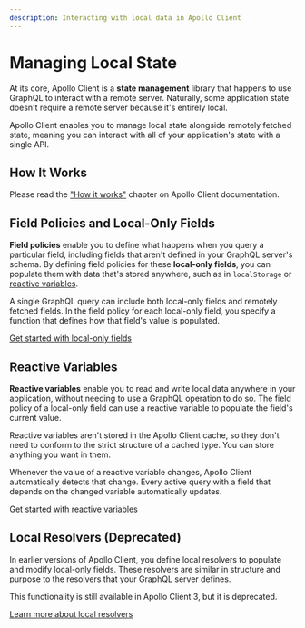 ```yaml
---
description: Interacting with local data in Apollo Client
---
```


# Managing Local State

At its core, Apollo Client is a **state management** library that happens to use GraphQL to interact with a remote server. Naturally, some application state doesn't require a remote server because it's entirely local.

Apollo Client enables you to manage local state alongside remotely fetched state, meaning you can interact with all of your application's state with a single API.

## How It Works

Please read the ["How it works"](https://www.apollographql.com/docs/react/local-state/local-state-management/#how-it-works) chapter on Apollo Client documentation.

## Field Policies and Local-Only Fields

**Field policies** enable you to define what happens when you query a particular field, including fields that aren't defined in your GraphQL server's schema. By defining field policies for these **local-only fields**, you can populate them with data that's stored anywhere, such as in `localStorage` or [reactive variables](#reactive-variables).

A single GraphQL query can include both local-only fields and remotely fetched fields. In the field policy for each local-only field, you specify a function that defines how that field's value is populated.

[Get started with local-only fields](./managing-state-with-field-policies)

## Reactive Variables

**Reactive variables** enable you to read and write local data anywhere in your application, without needing to use a GraphQL operation to do so. The field policy of a local-only field can use a reactive variable to populate the field's current value.

Reactive variables aren't stored in the Apollo Client cache, so they don't need to conform to the strict structure of a cached type. You can store anything you want in them.

Whenever the value of a reactive variable changes, Apollo Client automatically detects that change. Every active query with a field that depends on the changed variable automatically updates.

[Get started with reactive variables](./reactive-variables)

## Local Resolvers (Deprecated)

In earlier versions of Apollo Client, you define local resolvers to populate and modify local-only fields. These resolvers are similar in structure and purpose to the resolvers that your GraphQL server defines.

This functionality is still available in Apollo Client 3, but it is deprecated.

[Learn more about local resolvers](https://www.apollographql.com/docs/react/local-state/local-resolvers/)
